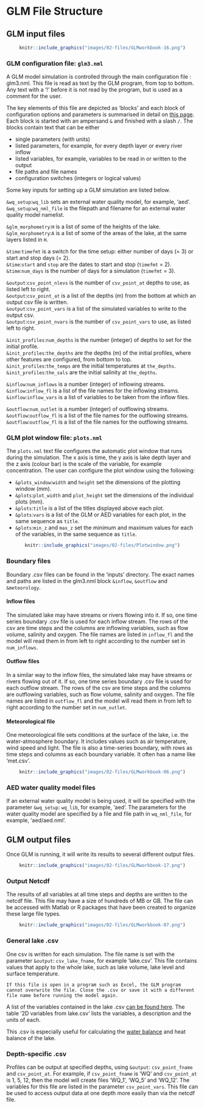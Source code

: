 # GLM File Structure {#glm-file-structure -}
## GLM input files {-}

<center>
```r
knitr::include_graphics("images/02-files/GLMworkbook-16.png")
```
</center>



### GLM configuration file: `glm3.nml` {-}

A GLM model simulation is controlled through the main configuration file : glm3.nml. This file is read as text by the GLM program, from top to bottom. Any text with a '!' before it is not read by the program, but is used as a comment for the user. 

The key elements of this file are depicted as 'blocks' and each block of configuration options and parameters is summarised in detail on [this page](https://aquatic.science.uwa.edu.au/research/models/GLM/configuration.html). Each block is started with an ampersand `&` and finished with a slash `/`. The blocks contain text that can be either 

-   single parameters (with units)\
-   listed parameters, for example, for every depth layer or every river inflow \
-   listed variables, for example, variables to be read in or written to the output\
-   file paths and file names\
-   configuration switches (integers or logical values)\

Some key inputs for setting up a GLM simulation are listed below.

`&wq_setup`:`wq_lib` sets an external water quality model, for example, 'aed'.\
`&wq_setup`:`wq_nml_file` is the filepath and filename for an external water quality model namelist.\

`&glm_morphometry`:`H` is a list of some of the heights of the lake.\
`&glm_morphometry`:`A` is a list of some of the areas of the lake, at the same layers listed in `H`.

`&time`:`timefmt` is a switch for the time setup: either number of days (= 3) or start and stop days (= 2).\
`&time`:`start` and `stop` are the dates to start and stop (`timefmt` = 2).\
`&time`:`num_days` is the number of days for a simulation (`timefmt` = 3).\

`&output`:`csv_point_nlevs` is the number of `csv_point_at` depths to use, as listed left to right.\
`&output`:`csv_point_at` is a list of the depths (m) from the bottom at which an output csv file is written.\
`&output`:`csv_point_vars` is a list of the simulated variables to write to the output csv.\
`&output`:`csv_point_nvars` is the number of `csv_point_vars` to use, as listed left to right.\

`&init_profiles`:`num_depths` is the number (integer) of depths to set for the initial profile.\
`&init_profiles`:`the_depths` are the depths (m) of the initial profiles, where other features are configured, from bottom to top.\
`&init_profiles`:`the_temps` are the initial temperatures at `the_depths`.\
`&init_profiles`:`the_sals` are the initial salinity at `the_depths`.\

`&inflow`:`num_inflows` is a number (integer) of inflowing streams.\
`&inflow`:`inflow_fl` is a list of the file names for the inflowing streams.\
`&inflow`:`inflow_vars` is a list of variables to be taken from the inflow files.\

`&outflow`:`num_outlet` is a number (integer) of outflowing streams.\
`&outflow`:`outflow_fl` is a list of the file names for the outflowing streams.\
`&outflow`:`outflow_fl` is a list of the file names for the outflowing streams.\

<!-- `&sediment`:`zone_heights` is a list of the heights (m) of the sediment zones, from bottom to top.\ -->

### GLM plot window file: `plots.nml` {-}

The `plots.nml` text file configures the automatic plot window that runs during the simulation. The x axis is time, the y axis is lake depth layer and the z axis (colour bar) is the scale of the variable, for example concentration. The user can configure the plot window using the following:

-   `&plots_window`:`width` and `height` set the dimensions of the plotting window (mm).\
-   `&plots`:`plot_width` and `plot_height` set the dimensions of the individual plots (mm).\
-   `&plots`:`title` is a list of the titles displayed above each plot.\
-   `&plots`:`vars` is a list of the GLM or AED variables for each plot, in the same sequence as `title`.\
-   `&plots`:`min_z` and `max_z` set the minimum and maximum values for each of the variables, in the same sequence as `title`.

<center>
```r
knitr::include_graphics("images/02-files/Plotwindow.png")
```
</center>




### Boundary files {-}
Boundary .csv files can be found in the 'inputs' directory. The exact names and paths are listed in the glm3.nml block `&inflow`, `&outflow` and `&meteorology`.

#### Inflow files {-}
The simulated lake may have streams or rivers flowing into it. If so, one time series boundary .csv file is used for each inflow stream. The rows of the csv are time steps and the columns are inflowing variables, such as flow volume, salinity and oxygen. The file names are listed in `inflow_fl` and the model will read them in from left to right according to the number set in `num_inflows`.

#### Outflow files {-}
In a similar way to the inflow files, the simulated lake may have streams or rivers flowing out of it. If so, one time series boundary .csv file is used for each outflow stream. The rows of the csv are time steps and the columns are outflowing variables, such as flow volume, salinity and oxygen. The file names are listed in `outflow_fl` and the model will read them in from left to right according to the number set in `num_outlet`.


#### Meteorological file {-}
One meteorological file sets conditions at the surface of the lake, i.e. the water-atmosphere boundary. It includes values such as air temperature, wind speed and light. The file is also a time-series boundary, with rows as time steps and columns as each boundary variable. It often has a name like 'met.csv'. 

<center>
```r
knitr::include_graphics("images/02-files/GLMworkbook-06.png")
```
</center>


### AED water quality model files {-}
If an external water quality model is being used, it will be specified with the parameter `&wq_setup`: `wq_lib`, for example, 'aed'. The parameters for the water quality model are specified by a file and file path in `wq_nml_file`, for example, 'aed/aed.nml'. 



## GLM output files {-}

Once GLM is running, it will write its results to several different output files.

<center>
```r
knitr::include_graphics("images/02-files/GLMworkbook-17.png")
```
</center>




### Output Netcdf {-}
The results of all variables at all time steps and depths are written to the netcdf file. This file may have a size of hundreds of MB or GB. The file can be accessed with Matlab or R packages that have been created to organize these large file types. 

<center>
```r
knitr::include_graphics("images/02-files/GLMworkbook-07.png")
```
</center>

### General lake .csv {-}
One csv is written for each simulation. The file name is set with the parameter `&output`: `csv_lake_fname`, for example 'lake.csv'. This file contains values that apply to the whole lake, such as lake volume, lake level and surface temperature.

```block2
If this file is open in a program such as Excel, the GLM program cannot overwrite the file. Close the .csv or save it with a different file name before running the model again.  
```

A list of the variables contained in the lake .csv [can be found here](https://github.com/AquaticEcoDynamics/glm-aed/wiki/Navigating-GLM-outputs). The table '2D variables from lake.csv' lists the variables, a description and the units of each. 

This .csv is especially useful for calculating the [water balance](#WaterBalance) and heat balance of the lake.

### Depth-specific .csv {-}
Profiles can be output at specified depths, using `&output`: `csv_point_fname` and `csv_point_at`. For example, if `csv_point_fname` is 'WQ' and `csv_point_at` is 1, 5, 12, then the model will create files 'WQ_1', 'WQ_5' and 'WQ_12'. The variables for this file are listed in the parameter `csv_point_vars`. This file can be used to access output data at one depth more easily than via the netcdf file.

